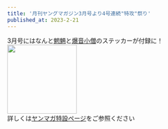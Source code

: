 ```yaml
---
title: '月刊ヤングマガジン3月号より4号連続"特攻"祭り'
published_at: 2023-2-21
---
```

3月号にはなんと[魍魎](/teams/moryo)と[爆音小僧](/teams/bakuon)のステッカーが付録に！
<img src="/img/topic/2023-02-21-yanmaga.jpg" width="160"/>
<br/>
詳しくは[ヤンマガ特設ページ](https://magazine.yanmaga.jp/c/bukkominotaku/)をご参照ください
